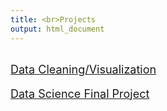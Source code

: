 ```yaml
---
title: <br>Projects
output: html_document
---
```

<br>
<font size="4">[Data Cleaning/Visualization](content/230midterm.html)

<font size="4">[Data Science Final Project](content/230final.html)


